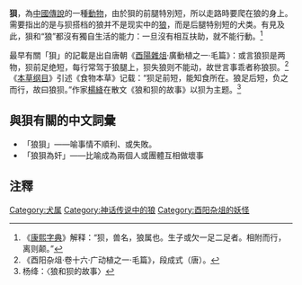'''狽'''，為[[中國|中國]][[傳說|傳說]]的一種[[動物|動物]]，由於狽的前腿特別短，所以走路時要爬在狼的身上。需要指出的是与狈搭档的狼并不是现实中的[[狼|狼]]，而是后腿特别短的犬类。有見及此，狽和“狼”都沒有獨自生活的能力：一旦沒有相互扶助，就不能行動。<ref>《[[康熙字典|康熙字典]]》解释：“狈，兽名，狼属也。生子或欠一足二足者。相附而行，离则颠。”</ref>

最早有關「狽」的記載是出自唐朝《[[酉陽雜俎|酉陽雜俎]]·廣動植之一·毛篇》：或言狼狈是两物，狈前足绝短，每行常驾于狼腿上，狈失狼则不能动，故世言事乖者称狼狈。<ref>《酉阳杂俎·卷十六·广动植之一·毛篇》，段成式（唐）。</ref>《[[本草纲目|本草纲目]]》引述《食物本草》记载：“狈足前短，能知食所在。狼足后短，负之而行，故曰狼狈。”作家[[楊絳|楊絳]]在散文《狼和狈的故事》以狈为主题。<ref>杨绛：〈狼和狈的故事〉</ref>

==與狽有關的中文詞彙==
*「狼狽」——喻事情不順利、或失敗。
*「狼狽為奸」——比喻成為兩個人或團體互相做壞事

==注釋==
{{reflist}}

[[Category:犬属|Category:犬属]]
[[Category:神话传说中的狼|Category:神话传说中的狼]]
[[Category:酉阳杂俎的妖怪|Category:酉阳杂俎的妖怪]]